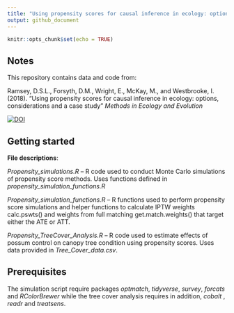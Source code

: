 ```yaml
---
title: "Using propensity scores for causal inference in ecology: options, considerations and a case study"
output: github_document
---
```


```r
knitr::opts_chunk$set(echo = TRUE)
```

## Notes

This repository contains data and code from: 

Ramsey, D.S.L., Forsyth, D.M., Wright, E., McKay, M., and Westbrooke, I. (2018). "Using propensity scores for causal inference in ecology: options, considerations and a case study" _Methods in Ecology and Evolution_  

[![DOI](https://zenodo.org/badge/DOI/10.5281/zenodo.1403922.svg)](https://doi.org/10.5281/zenodo.1403922)

## Getting started


**File descriptions**:

_Propensity_simulations.R_  –  R code used to conduct Monte Carlo simulations of propensity score methods.   Uses functions defined in _propensity_simulation_functions.R_ 

_Propensity_simulation_functions.R_ – R functions used to perform propensity score simulations and helper functions to calculate IPTW weights calc.pswts() and weights from full matching get.match.weights() that target either the ATE or ATT.

_Propensity_TreeCover_Analysis.R_ – R code used to estimate effects of possum control on canopy tree condition using propensity scores. Uses data provided in _Tree_Cover_data.csv_.


## Prerequisites

The simulation script require packages _optmatch_, _tidyverse_, _survey_, _forcats_ and _RColorBrewer_ while the tree cover analysis requires in addition, _cobalt_ , _readr_ and _treatsens_.
